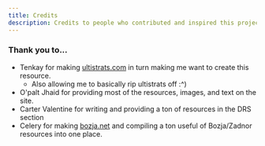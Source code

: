 ```yaml
---
title: Credits
description: Credits to people who contributed and inspired this project
---
```



<link
  rel="stylesheet"
  media="(prefers-color-scheme:dark)"
  href="https://cdn.jsdelivr.net/npm/@shoelace-style/shoelace@2.15.1/cdn/themes/dark.css"
  onload="document.documentElement.classList.add('sl-theme-dark');"
/>
<script type="module" src="https://cdn.jsdelivr.net/npm/@shoelace-style/shoelace@2.15.1/cdn/shoelace-autoloader.js"></script>


### Thank you to... ###
- Tenkay for making <a href="https://ultistrats.com" target="_blank">ultistrats.com</a> in turn making me want to create this resource.
  - Also allowing me to basically rip ultistrats off :^\)
- O'palt Jhaid for providing most of the resources, images, and text on the site.
- Carter Valentine for writing and providing a ton of resources in the DRS section
- Celery for making <a href="https://bozja.net" target="_blank">bozja.net</a> and compiling a ton useful of Bozja/Zadnor resources into one place.

<Footer />
